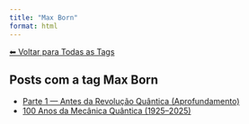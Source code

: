 ```yaml
---
title: "Max Born"
format: html
---
```


[⬅ Voltar para Todas as Tags](../tags.qmd)

## Posts com a tag **Max Born**

- [Parte 1 — Antes da Revolução Quântica (Aprofundamento)](/posts/fisica/parte-1-mecanica-quantica.html)
- [100 Anos da Mecânica Quântica (1925–2025)](/posts/fisica/100-anos-mecanica-quantica.html)

